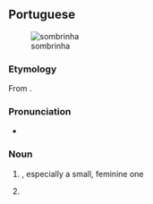 ==Portuguese==
[[File:E Phillips Fox - The green parasol, 1912.jpg|thumb|sombrinha]]

===Etymology===
From {{af|pt|sombra|t1=shade; shadow|-inho|alt2=-inha}}.

===Pronunciation===
* {{a|PT|Brazil}} {{IPA|pt|/sõ.ˈbɾi.ɲɐ/}}

===Noun===
{{pt-noun|f|s}}

# {{l|en|umbrella}} {{gloss|cloth-covered frame used for protection against rain or sunlight}}, especially a small, feminine one
#: {{syn|pt|guarda-chuva}}
# {{diminutive of|pt|sombra}}